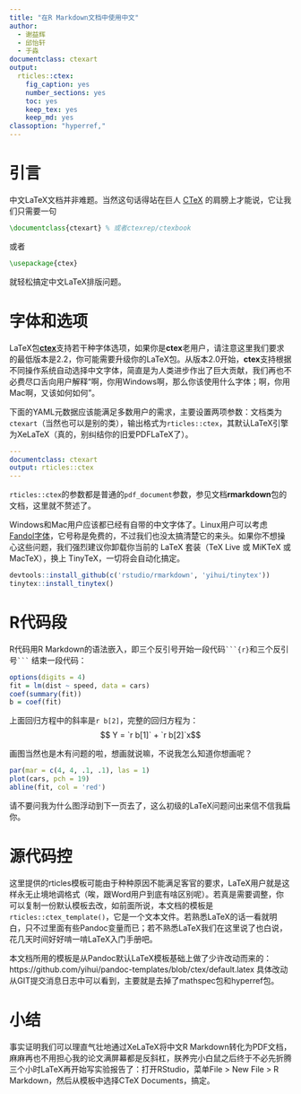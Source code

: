 ```yaml
---
title: "在R Markdown文档中使用中文"
author:
  - 谢益辉
  - 邱怡轩
  - 于淼
documentclass: ctexart
output:
  rticles::ctex:
    fig_caption: yes
    number_sections: yes
    toc: yes
    keep_tex: yes
    keep_md: yes
classoption: "hyperref,"
---
```


# 引言

中文LaTeX文档并非难题。当然这句话得站在巨人 [CTeX](http://ctex.org) 的肩膀上才能说，它让我们只需要一句

```latex
\documentclass{ctexart} % 或者ctexrep/ctexbook
```

或者

```latex
\usepackage{ctex}
```

就轻松搞定中文LaTeX排版问题。

# 字体和选项

LaTeX包[**ctex**](http://ctan.org/pkg/ctex)支持若干种字体选项，如果你是**ctex**老用户，请注意这里我们要求的最低版本是2.2，你可能需要升级你的LaTeX包。从版本2.0开始，**ctex**支持根据不同操作系统自动选择中文字体，简直是为人类进步作出了巨大贡献，我们再也不必费尽口舌向用户解释“啊，你用Windows啊，那么你该使用什么字体；啊，你用Mac啊，又该如何如何”。

下面的YAML元数据应该能满足多数用户的需求，主要设置两项参数：文档类为`ctexart`（当然也可以是别的类），输出格式为`rticles::ctex`，其默认LaTeX引擎为XeLaTeX（真的，别纠结你的旧爱PDFLaTeX了）。

```yaml
---
documentclass: ctexart
output: rticles::ctex
---
```

`rticles::ctex`的参数都是普通的`pdf_document`参数，参见文档**rmarkdown**包的文档，这里就不赘述了。

Windows和Mac用户应该都已经有自带的中文字体了。Linux用户可以考虑 [Fandol字体](http://ctan.org/pkg/fandol)，它号称是免费的，不过我们也没太搞清楚它的来头。如果你不想操心这些问题，我们强烈建议你卸载你当前的 LaTeX 套装（TeX Live 或 MiKTeX 或 MacTeX），换上 TinyTeX，一切将会自动化搞定。

```r
devtools::install_github(c('rstudio/rmarkdown', 'yihui/tinytex'))
tinytex::install_tinytex()
```

# R代码段

R代码用R Markdown的语法嵌入，即三个反引号开始一段代码```` ```{r} ````和三个反引号```` ``` ```` 结束一段代码：

```r
options(digits = 4)
fit = lm(dist ~ speed, data = cars)
coef(summary(fit))
b = coef(fit)
```

上面回归方程中的斜率是`r b[2]`，完整的回归方程为：$$ Y = `r b[1]` + `r b[2]`x$$

画图当然也是木有问题的啦，想画就说嘛，不说我怎么知道你想画呢？

```r
par(mar = c(4, 4, .1, .1), las = 1)
plot(cars, pch = 19)
abline(fit, col = 'red')
```

请不要问我为什么图浮动到下一页去了，这么初级的LaTeX问题问出来信不信我扁你。

# 源代码控

这里提供的rticles模板可能由于种种原因不能满足客官的要求，LaTeX用户就是这样永无止境地调格式（唉，跟Word用户到底有啥区别呢）。若真是需要调整，你可以复制一份默认模板去改，如前面所说，本文档的模板是`rticles::ctex_template()`，它是一个文本文件。若熟悉LaTeX的话一看就明白，只不过里面有些Pandoc变量而已；若不熟悉LaTeX我们在这里说了也白说，花几天时间好好啃一啃LaTeX入门手册吧。

本文档所用的模板是从Pandoc默认LaTeX模板基础上做了少许改动而来的：https://github.com/yihui/pandoc-templates/blob/ctex/default.latex 具体改动从GIT提交消息日志中可以看到，主要就是去掉了mathspec包和hyperref包。

# 小结

事实证明我们可以理直气壮地通过XeLaTeX将中文R Markdown转化为PDF文档，麻麻再也不用担心我的论文满屏幕都是反斜杠，朕养完小白鼠之后终于不必先折腾三个小时LaTeX再开始写实验报告了：打开RStudio，菜单File > New File > R Markdown，然后从模板中选择CTeX Documents，搞定。
